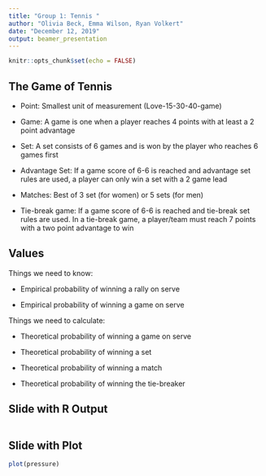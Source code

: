 ```yaml
---
title: "Group 1: Tennis "
author: "Olivia Beck, Emma Wilson, Ryan Volkert"
date: "December 12, 2019"
output: beamer_presentation
---
```


```r
knitr::opts_chunk$set(echo = FALSE)
```

## The Game of Tennis 

- Point: Smallest unit of measurement (Love-15-30-40-game)

- Game: A game is one when a player reaches 4 points with at least a 2 point advantage 

- Set: A set consists of 6 games and is won by the player who reaches 6 games first 

- Advantage Set: If a game score of 6-6 is reached and advantage set rules are used, a player can only win a set with a 2 game lead

- Matches: Best of 3 set (for women) or 5 sets (for men)

- Tie-break game: If a game score of 6-6 is reached and tie-break set rules are used. In a tie-break game, a player/team must reach 7 points with a two point advantage to win




## Values

Things we need to know:

- Empirical probability of winning a rally on serve 

- Empirical probability of winning a game on serve  \pause


Things we need to calculate: 

- Theoretical probability of winning a game on serve

- Theoretical probability of winning a set

- Theoretical probability of winning a match

- Theoretical probability of winning the tie-breaker 

## Slide with R Output

```r





```

## Slide with Plot

```r
plot(pressure)
```

